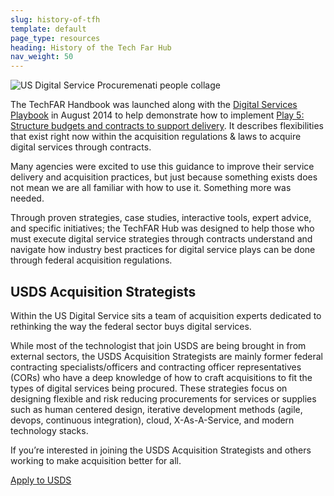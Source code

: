 ```yaml
---
slug: history-of-tfh
template: default
page_type: resources
heading: History of the Tech Far Hub
nav_weight: 50
---
```

![US Digital Service Procuremenati people collage](/assets/img/techfarHero.png 'US Digital Service Procuremenati people collage')

The TechFAR Handbook was launched along with the <a href="http://playbook.cio.gov" target="_blank" class="usa-external_link">Digital Services Playbook</a> in August 2014 to help demonstrate how to implement <a href="http://playbook.cio.gov/#play5" target="_blank" class="usa-external_link">Play 5: Structure budgets and contracts to support delivery</a>. It describes flexibilities that exist right now within the acquisition regulations & laws to acquire digital services through contracts.

Many agencies were excited to use this guidance to improve their service delivery and acquisition practices, but just because something exists does not mean we are all familiar with how to use it. Something more was needed. 

Through proven strategies, case studies, interactive tools, expert advice, and specific initiatives; the TechFAR Hub was designed to help those who must execute digital service strategies through contracts understand and navigate how industry best practices for digital service plays can be done through federal acquisition regulations.

## USDS Acquisition Strategists
Within the US Digital Service sits a team of acquisition experts dedicated to rethinking the way the federal sector buys digital services.

While most of the technologist that join USDS are being brought in from external sectors, the USDS Acquisition Strategists are mainly former federal contracting specialists/officers and contracting officer representatives (CORs) who have a deep knowledge of how to craft acquisitions to fit the types of digital services being procured. These strategies focus on designing flexible and risk reducing procurements for services or supplies such as human centered design, iterative development methods (agile, devops, continuous integration), cloud, X-As-A-Service, and modern technology stacks.

If you’re interested in joining the USDS Acquisition Strategists and others working to make acquisition better for all. 

<a class="usa-button" target="_blank" href="https://www.usds.gov/join.html">Apply to USDS</a>
